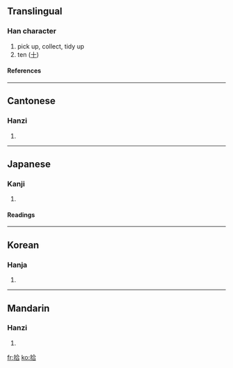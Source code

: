 ==Translingual==
===Han character===
{{Han char|rn=64|rad=手|as=06|sn=9|four=5806<sub>1</sub>|canj=手人一口 (QOMR)}}
# pick up, collect, tidy up
# ten ([[十]])
====References====
{{Han ref|kx=0428.240|dkj=12014|dj=0777.180|hdz=31872.010|uh=62FE|ud=25342|bh=AC42|bd=44098}}
----
==Cantonese==
===Hanzi===
{{yue-hanzi|jyut=|y=sap6}}
# {{defn|Cantonese}}
----
==Japanese==
===Kanji===
{{ja-kanji|grade=3|rs=手06}}
# {{defn|Japanese}} 
====Readings====
{{ja-readings|on=[[しゅう]] (shū), [[じゅう]] (jū)|kun=[[ひろう]] (hirou), [[とお]] (too)}}
----
==Korean==
===Hanja===
{{ko-hanja|hangeul=[[습]], [[십]]|eumhun=|rv=seup, sip|mr=sŭp, sip|y=sup, sip}}
# {{defn|Korean}}
----
==Mandarin==
===Hanzi===
{{cmn-hanzi|pin=[[jiè]] (jie4), [[shè]] (she4), [[shí]] (shi2)|wg=chieh<sup>4</sup>, she<sup>4</sup>, shih<sup>2</sup>}}
# {{defn|Mandarin}}

[[fr:拾]]
[[ko:拾]]